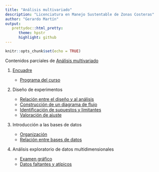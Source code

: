```yaml
---
title: "Análisis multivariado"
description: "Licenciatura en Manejo Sustentable de Zonas Costeras"
author: "Gerardo Martín"
output:
   prettydoc::html_pretty:
      theme: hpstr
      highlight: github
---
```


```r
knitr::opts_chunk$set(echo = TRUE)
```

Contenidos parciales de [Análisis multivariado](Programa.pdf)

1.  [Encuadre](Encuadre.pdf)
    
    - [Programa del curso](Programa-Intro-Estad.pdf)

2. Diseño de experimentos

    - [Relación entre el diseño y al análisis](Relacion-diseno-analisis.pdf)
    - [Construcción de un diagrama de flujo](Construccion-diagrama.pdf)
    - [Identificación de supuestos y limitantes](Id-supuestos-limitantes.pdf)
    - [Valoración de ajuste](Valoracion-ajuste.pdf)

3. Introducción a las bases de datos

    - [Organización](Organizacion-bases-datos.pdf)
    - [Relación entre bases de datos](Relacion-bases.pdf)

4. Análisis exploratorio de datos multidimensionales

    - [Examen gráfico](Examen-grafico.pdf)
    - [Datos faltantes y atípicos](Ausentes-atipicos.pdf)